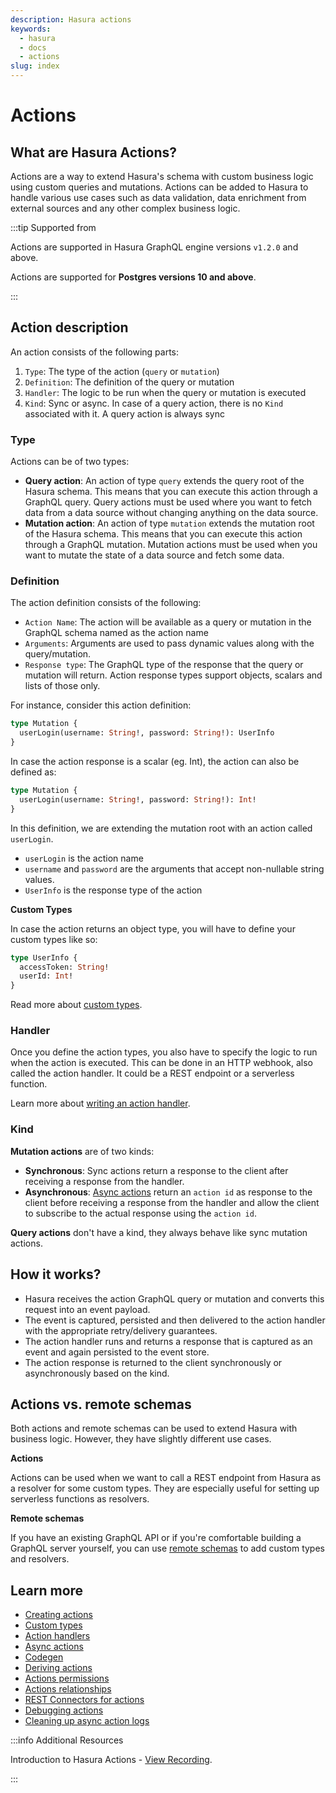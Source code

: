 ```yaml
---
description: Hasura actions
keywords:
  - hasura
  - docs
  - actions
slug: index
---
```



# Actions

## What are Hasura Actions?

Actions are a way to extend Hasura's schema with custom business logic using custom queries and mutations. Actions can
be added to Hasura to handle various use cases such as data validation, data enrichment from external sources and any
other complex business logic.

<Thumbnail src='/img/actions/actions-arch.png' alt='Actions high level architecture' className='no-shadow' />

:::tip Supported from

Actions are supported in Hasura GraphQL engine versions `v1.2.0` and above.

Actions are supported for **Postgres versions 10 and above**.

:::

## Action description

An action consists of the following parts:

1.  `Type`: The type of the action (`query` or `mutation`)
2.  `Definition`: The definition of the query or mutation
3.  `Handler`: The logic to be run when the query or mutation is executed
4.  `Kind`: Sync or async. In case of a query action, there is no `Kind` associated with it. A query action is always
    sync

### Type

Actions can be of two types:

- **Query action**: An action of type `query` extends the query root of the Hasura schema. This means that you can
  execute this action through a GraphQL query. Query actions must be used where you want to fetch data from a data
  source without changing anything on the data source.
- **Mutation action**: An action of type `mutation` extends the mutation root of the Hasura schema. This means that you
  can execute this action through a GraphQL mutation. Mutation actions must be used when you want to mutate the state of
  a data source and fetch some data.

### Definition

The action definition consists of the following:

- `Action Name`: The action will be available as a query or mutation in the GraphQL schema named as the action name
- `Arguments`: Arguments are used to pass dynamic values along with the query/mutation.
- `Response type`: The GraphQL type of the response that the query or mutation will return. Action response types
  support objects, scalars and lists of those only.

For instance, consider this action definition:

```graphql
type Mutation {
  userLogin(username: String!, password: String!): UserInfo
}
```

In case the action response is a scalar (eg. Int), the action can also be defined as:

```graphql
type Mutation {
  userLogin(username: String!, password: String!): Int!
}
```

In this definition, we are extending the mutation root with an action called `userLogin`.

- `userLogin` is the action name
- `username` and `password` are the arguments that accept non-nullable string values.
- `UserInfo` is the response type of the action

**Custom Types**

In case the action returns an object type, you will have to define your custom types like so:

```graphql
type UserInfo {
  accessToken: String!
  userId: Int!
}
```

Read more about [custom types](/actions/types.mdx).

### Handler

Once you define the action types, you also have to specify the logic to run when the action is executed. This can be
done in an HTTP webhook, also called the action handler. It could be a REST endpoint or a serverless function.

Learn more about [writing an action handler](/actions/action-handlers.mdx).

### Kind

**Mutation actions** are of two kinds:

- **Synchronous**: Sync actions return a response to the client after receiving a response from the handler.
- **Asynchronous**: [Async actions](/actions/async-actions.mdx) return an `action id` as response to the client before
  receiving a response from the handler and allow the client to subscribe to the actual response using the `action id`.

**Query actions** don't have a kind, they always behave like sync mutation actions.

## How it works?

- Hasura receives the action GraphQL query or mutation and converts this request into an event payload.
- The event is captured, persisted and then delivered to the action handler with the appropriate retry/delivery
  guarantees.
- The action handler runs and returns a response that is captured as an event and again persisted to the event store.
- The action response is returned to the client synchronously or asynchronously based on the kind.

## Actions vs. remote schemas

Both actions and remote schemas can be used to extend Hasura with business logic. However, they have slightly different
use cases.

**Actions**

Actions can be used when we want to call a REST endpoint from Hasura as a resolver for some custom types. They are
especially useful for setting up serverless functions as resolvers.

**Remote schemas**

If you have an existing GraphQL API or if you're comfortable building a GraphQL server yourself, you can use
[remote schemas](/remote-schemas/index.mdx) to add custom types and resolvers.

## Learn more

- [Creating actions](/actions/create.mdx)
- [Custom types](/actions/types.mdx)
- [Action handlers](/actions/action-handlers.mdx)
- [Async actions](/actions/async-actions.mdx)
- [Codegen](/actions/codegen/index.mdx)
- [Deriving actions](/actions/derive.mdx)
- [Actions permissions](/actions/action-permissions.mdx)
- [Actions relationships](/actions/action-relationships.mdx)
- [REST Connectors for actions](/actions/rest-connectors.mdx)
- [Debugging actions](/actions/debugging.mdx)
- [Cleaning up async action logs](/actions/logs-clean-up.mdx)

<!--

action-examples

-->

:::info Additional Resources

Introduction to Hasura Actions -
[View Recording](https://hasura.io/events/webinar/hasura-actions/?pg=docs&plcmt=body&cta=view-recording&tech=).

:::
